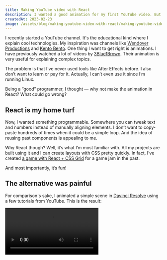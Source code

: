 ```yaml
---
title: Making YouTube video with React
description: I wanted a good animation for my first YouTube video. But with no experience with tools like After Effects, what can I do? React JS to the rescue!
createdAt: 2023-02-23
image: /assets/blog/making-youtube-video-with-react/making-youtube-video-with-react.png
---
```


I recently started a YouTube channel. It's the educational kind where I explain cool technologies. My inspiration was channels like [Wendover Productions](https://www.youtube.com/@Wendoverproductions) and [Kento Bento](https://www.youtube.com/@KentoBento). One thing I want to get right is animations. I have previously watched a lot of videos by [3Blue1Brown](https://www.youtube.com/@3blue1brown). Their animation is very useful for explaining complex topics.

The problem is that I’ve never used tools like After Effects before. I also don’t want to learn or pay for it. Actually, I can’t even use it since I’m running Linux.

Being a “good” programmer, I thought — why not make the animation in React? What could go wrong?

## React is my home turf

Now, I wanted something programmable. Somewhere you can tweak text and numbers instead of manually aligning elements. I don’t want to copy-paste hundreds of times when it could be a simple loop. And the idea of reusing past components is appealing to me.

Why React though? Well, it’s what I’m most familiar with. All my projects are built using it and I can create layouts with CSS pretty quickly. In fact, I’ve created [a game with React + CSS Grid](https://github.com/Vija02/LD39) for a game jam in the past.

And most importantly, it’s fun!

## The alternative was painful

For comparison's sake, I animated a simple scene in [Davinci Resolve](https://www.blackmagicdesign.com/products/davinciresolve/) using a few tutorials from YouTube. This is the result:

<Video src="/assets/blog/making-youtube-video-with-react/davinci-anim.mp4" />

That’s it. But for such a simple scene, it was a major pain to create. Here’s what the node graph looks like. Even worse, if I want to change a group of items slightly, I have to update them separately.

![Davinci Resolve Node Graph](/assets/blog/making-youtube-video-with-react/davinci-node-graph.png)

## First scene concept

I had an image of what I wanted to illustrate. [The video](https://www.youtube.com/watch?v=kOjgPTj9MKM) is about how the PS3 was used as a supercomputer. For that, a bunch of them were clustered into a single machine. I wanted to show how many PS3s were used. Showing a number is fine but I also wanted to show each physical machine.

First, a single PS3 would appear, then a few dozen, then hundreds and then to its final amount. All while animating the previous ones to their new position. Here’s the result:

<Video src="/assets/blog/making-youtube-video-with-react/ps3-result.mp4" />

## The project setup

To bootstrap the project, I used Next.js. This part doesn’t matter much. But its file-based routing is convenient for separating different scenes. I can just create a new file for each scene.

### Animating Library

While researching for this, I had an idea of scenes I want to make. For example: Graphs, Pie charts and **illustrating how a CPU work** with simple boxes. One of the ideas of using React is to leverage its large amount of open-source libraries.

However, It turns out that most packages don’t handle animation very well. And if it has any, it’s likely not configurable. So I began looking for an animation library and came across Anime.js.

[Anime.js](https://animejs.com/) is great because I can simply define the initial state and the goal. Anime.js will handle everything in between.

Here’s a snippet of the final code:

![PS3 Animation Code](/assets/blog/making-youtube-video-with-react/ps3-code.jpg)

There are some maths involved to calculate where each PS3 image should go. However, the animation calculation is all done by Anime.js. Not bad.

### Recording & Exporting

Now the harder part is finding a way to record and export the animation. I wanted to automate this process. Recording my screen sounded like a very crude way of doing this. Ideally, it should take its time to render each frame as it needs and create an mp4 file. This is so that:

- Even if the animation doesn’t run smoothly on my machine, it still will show up smooth on the recording
- The resolution will be correct. My screen is HD so I can capture that but what if I want a larger resolution? Recording this way would also take a whole monitor which is annoying.

## Problems and Iterations

**rrweb + rrvideo**

In the end, I had to experiment quite a few times. First, I tried using [rrweb](https://github.com/rrweb-io/rrweb) since it was something that was already on my radar. The idea is I would record using that and convert it into a video using [rrvideo](https://github.com/rrweb-io/rrvideo).

This approach was… alright. It’s an alternative to recording my screen. The advantage is that rrvideo spawns a separate chrome instance (through puppeteer). This allows the recording to run headlessly.

The disadvantage is it brings a bunch of complexity to an otherwise simple task. The initial recording step is also an unnecessary process.

**Canvas w/ paper.js**

The previous Anime.js with HTML+CSS approach worked with a few elements. But it didn’t run very well once I added hundreds of images. Each PS3 was an image and rendering a thousand of them was not great for performance. I wasn’t able to get it running at 30 fps for the whole sequence.

To solve that issue, I searched for some solutions using canvas. I didn’t want to work with pure canvas so after doing some research, I settled with [paper.js](https://github.com/paperjs/paper.js).

Using paper.js was convenient because it allows me to reuse the Anime.js logic I have previously written. Instead of modifying the DOM element directly, I modified it to update a JSON object. Then I use that object to update the canvas every tick.

It’s not very elegant but it worked so good enough!

![Canvas Draw Code](/assets/blog/making-youtube-video-with-react/canvas-draw.jpg)

**Canvas Capturing**

I also tried to find a better recording method. Since I’m now using canvas, there are some solutions to recording that seemed quite elegant. For example, paper.js uses `requestAnimationFrame` to achieve its smooth animation. There are libraries like [ccapture.js](https://github.com/spite/ccapture.js/) that hooks into the various methods like `requestAnimationFrame` and `setInterval`, allowing it to render each frame separately.

Using this approach works but it was quite troublesome to get working. For example, the animation loop needs to be started before the recording starts. This is quite annoying to deal with. It also means that it’s not possible to add a delay between animation easily.

**Recording manually was a good enough solution**

With that problem in the way, I decided to record the screen manually instead. For this, running a simple `ffmpeg` command was good enough to get the results I wanted. You can see the results in the 2nd video above.

## Utilizing other React libraries

The next scene I had in mind was an animated pie chart. There are so many charting libraries around that I was sure one of them would fit my needs. The pie chart below was rendered using [recharts](https://github.com/recharts/recharts), utilizing its mount animation. To get the results, I recorded my screen like the first scene.

<Video src="/assets/blog/making-youtube-video-with-react/pie-result.mp4" />

## The actually useful animation!

And finally, the reason I wanted my videos to be animated in the first place. Below is a simple illustration of the difference between how the CPU processes data compared to the GPU. It helps to illustrate the point instead of simply saying it in words.

<Video src="/assets/blog/making-youtube-video-with-react/cpugpu-result.mp4" />

For this scene, I decided to research other ways to achieve this. The Anime.js method was decent but it was rather clunky particularly in terms of timing it. Meanwhile, the canvas method was performant but I’d rather use a “proper” tool if I can’t leverage React’s tooling or even CSS.

## Target based animation

A bit more research led me to [Framer Motion](https://www.framer.com/motion/). I’ve actually heard about the library in the past. I hadn’t used it since I never needed it. But I did experience it through other libraries like the excellent [Chakra UI](https://chakra-ui.com/) library.

Like Anime.js, Framer motion lets you define the result you wanted. The library will then handle the animation part. However, Framer motion has the added benefit of having a nicer workflow. It’s all directly in React. In my React code, I can simply define what to render depending on a state. Then, I can play around with the state to change between scenes. Framer motion will handle the rest.

After hooking the state value to key press events, I can control when I want to transition with a button press. This also allows me to match the animation with my video.

Below is how the white blocks in my video that flow between the RAM and GPU is defined. Isn’t it nice? To start the animation I only need to render it. In this case, incrementing the `variant` counter.

![Framer Motion Code](/assets/blog/making-youtube-video-with-react/framer-motion-code.jpg)

### CSS layout animation

Another added benefit of Framer Motion is its layout animation capabilities. With Anime.js, I’m limited to animating linear values. But what if I added a new element or changed a flexbox property? It wouldn’t work at all. Thankfully, Framer Motion handles this use case nicely.

### Transparency is a chore to deal with

So that was the stack that I used for the rest of the animation. There are other details and methods that I had to deal with in the making of this video. Many of them are omitted since they never went anywhere.

But one detail I had to work around is transparency. To get it working, I set the animation to have a green background. In Davinci Resolve, I can then mask/key the background away. This worked but it limited the colors I could use in my animation.

## Should you do it?

Probably not. I’m sure there are good ways of doing this without code. Though I can’t recommend any since I’ve never tried them. But if you are someone who managed to read this far, then you're probably savvy enough to do something like this!

## Future solution

Now that I’m planning for a second video, there are other stuff that I’d like to try. For example: [Motion Canvas](https://motioncanvas.io/). This tool is authored by someone who was looking for something similar to me. He actually has a whole video explaining the tool. It included various features like timing the animation with audio and rendering it per frame. It also renders the animation as an image sequence. I’m assuming this would solve the transparency problem nicely.

If you know other tools that solve this in a good way, do let me know!

---

That's it for now. If you’re interested in the final video, you can watch it here: [https://www.youtube.com/watch?v=kOjgPTj9MKM](https://www.youtube.com/watch?v=kOjgPTj9MKM&t=62s). If you like this article, you might like the contents of the video too.

